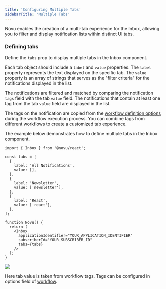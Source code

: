 ```yaml
---
title: 'Configuring Multiple Tabs'
sidebarTitle: 'Multiple Tabs'
---
```


Novu enables the creation of a multi-tab experience for the Inbox, allowing you to filter and display notification lists within distinct UI tabs.

### Defining tabs

Define the `tabs` prop to display multiple tabs in the Inbox component.

Each tab object should include a `label` and `value` properties. The `label` property represents the text displayed on the specific tab. The `value` property is an array of strings that serves as the "filter criteria" for the notifications displayed in the list.

The notifications are filtered and matched by comparing the notification `tags` field with the tab `value` field. The notifications that contain at least one tag from the tab `value` field are displayed in the list.

The tags on the notification are copied from the [workflow definition options](/sdks/framework/typescript/workflow) during the workflow execution process. You can combine tags from different workflows to create a customized tab experience.

The example below demonstrates how to define multiple tabs in the Inbox component.

```tsx
import { Inbox } from '@novu/react';

const tabs = [
  {
    label: 'All Notifications',
    value: [],
  },
  {
    label: 'Newsletter',
    value: ['newsletter'],
  },
  {
    label: 'React',
    value: ['react'],
  },
];

function Novu() {
  return (
    <Inbox
      applicationIdentifier="YOUR_APPLICATION_IDENTIFIER"
      subscriberId="YOUR_SUBSCRIBER_ID"
      tabs={tabs}
    />
  );
}
```

<Frame caption="Multiple Tabs in Inbox">
  <img src="/images/inbox/client/react/multiple-tabs/multiple-tabs.png" />
</Frame>

<Info>Here tab value is taken from workflow tags. Tags can be configured in options field of [workflow](/sdks/framework/typescript/workflow).</Info>
